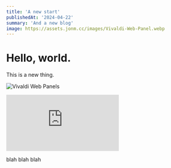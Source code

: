 ```yaml
---
title: 'A new start'
publishedAt: '2024-04-22'
summary: 'And a new blog'
image: https://assets.jonm.cc/images/Vivaldi-Web-Panel.webp
---
```


# Hello, world.

This is a new thing.

![Vivaldi Web Panels](https://assets.jonm.cc/images/Vivaldi-Web-Panel.webp)

<div class="video-container">
	<iframe src="https://www.youtube.com/embed/xRnMXJcH9Pg" frameborder="0" allowfullscreen></iframe>
</div>

blah blah blah
